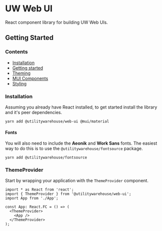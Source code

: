# UW Web UI

React component library for building UW Web UIs.

## Getting Started

### Contents

- [Installation](#installation)
- [Getting started](#getting-started)
- [Theming](#theming)
- [MUI Components](#mui-components)
- [Styling](#styling)

### Installation

Assuming you already have React installed, to get started install the library and it's peer dependencies.

```console
yarn add @utilitywarehouse/web-ui @mui/material
```

#### Fonts

You will also need to include the **Aeonik** and **Work Sans** fonts. The
easiest way to do this is to use the `@utilitywarehouse/fontsource` package.

```console
yarn add @utilitywarehouse/fontsource
```

### ThemeProvider

Start by wrapping your application with the `ThemeProvider` component.

```tsx
import * as React from 'react';
import { ThemeProvider } from '@utilitywarehouse/web-ui';
import App from './App';

const App: React.FC = () => (
  <ThemeProvider>
    <App />
  </ThemeProvider>
);
```

